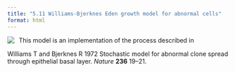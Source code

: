 ```yaml
---
title: "5.11 Williams-Bjerknes Eden growth model for abnormal cells"
format: html
---
```


[![](5.11-edenWilliamsBjerknes.png)](5.11-edenWilliamsBjerknes.nlogo){style="float:left; margin-right:10px; margin-bottom:5px;"} This model is an implementation of the process described in

Williams T and Bjerknes R 1972 Stochastic model for abnormal clone spread through epithelial basal layer. _Nature_ **236** 19–21.